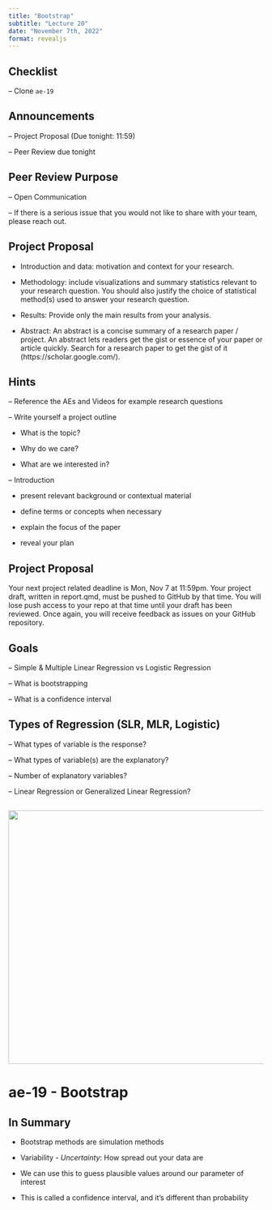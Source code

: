 ```yaml
---
title: "Bootstrap"
subtitle: "Lecture 20"
date: "November 7th, 2022"
format: revealjs
---
```


## Checklist

-- Clone `ae-19` 

## Announcements

-- Project Proposal (Due tonight: 11:59)

-- Peer Review due tonight

## Peer Review Purpose 

-- Open Communication 

-- If there is a serious issue that you would not like to share with your team, please reach out. 

## Project Proposal {.smaller}

- Introduction and data: motivation and context for your research.

- Methodology: include visualizations and summary statistics relevant to your research question. You should also justify the choice of statistical method(s) used to answer your research question.

- Results: Provide only the main results from your analysis.

- Abstract: An abstract is a concise summary of a research paper / project. An abstract lets readers get the gist or essence of your paper or article quickly. Search for a research paper to get the gist of it (https://scholar.google.com/).

## Hints {.smaller}

-- Reference the AEs and Videos for example research questions 

-- Write yourself a project outline

- What is the topic?

- Why do we care?

- What are we interested in?

-- Introduction 

- present relevant background or contextual material

- define terms or concepts when necessary

- explain the focus of the paper 

- reveal your plan 


## Project Proposal 

Your next project related deadline is Mon, Nov 7 at 11:59pm. Your project draft, written in report.qmd, must be pushed to GitHub by that time. You will lose push access to your repo at that time until your draft has been reviewed. Once again, you will receive feedback as issues on your GitHub repository.

## Goals 

-- Simple \& Multiple Linear Regression vs Logistic Regression 

-- What is bootstrapping 

-- What is a confidence interval 

## Types of Regression (SLR, MLR, Logistic)

-- What types of variable is the response? 

-- What types of variable(s) are the explanatory? 

-- Number of explanatory variables?

-- Linear Regression or Generalized Linear Regression? 

##

![](images/plots.png){width="1100" height="500"}

# ae-19 - Bootstrap

## In Summary 

- Bootstrap methods are simulation methods 

- Variability - *Uncertainty*: How spread out your data are 

- We can use this to guess plausible values around our parameter of interest 

- This is called a confidence interval, and it's different than probability
